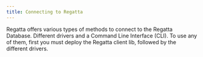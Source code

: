 ---
title: Connecting to Regatta
---

Regatta offers various types of methods to connect to the Regatta Database. Different drivers and a Command Line Interface (CLI). To use any of them, first you must deploy the Regatta client lib, followed by the different drivers.

<CardGroup cols={2}>
  <Card
    title="Regatta CLI"
    icon="square-terminal"
    href="/drivers-and-clients/regatta-cli/regatta-cli"
  />

<Card
  title="Python"
  icon="python"
  href="/drivers-and-clients/python/python-drivers"
/>
<Card title="Java" icon="java" href="/drivers-and-clients/java/jbdc-driver" />

  <Card
    title="JavaScript"
    icon="js"
    href="/drivers-and-clients/javascript/nodejs"
  />
</CardGroup>
